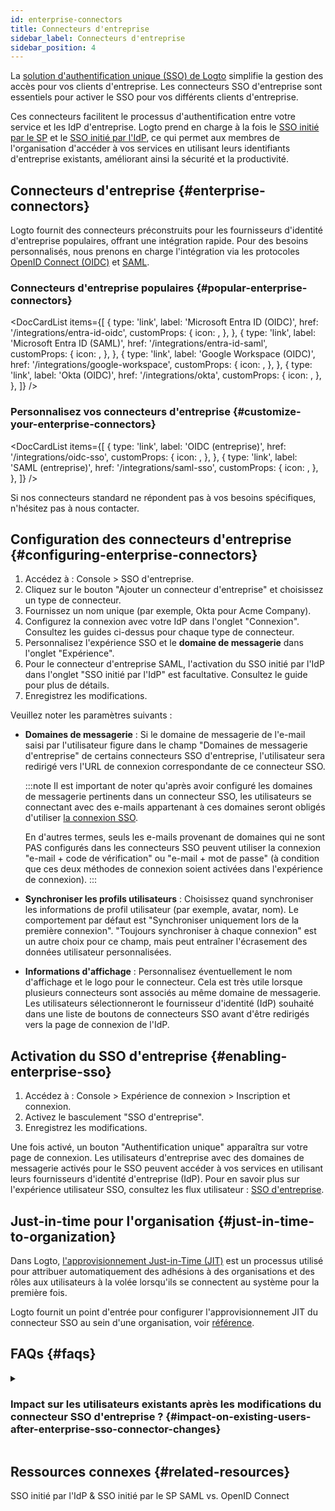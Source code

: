 ```yaml
---
id: enterprise-connectors
title: Connecteurs d'entreprise
sidebar_label: Connecteurs d'entreprise
sidebar_position: 4
---
```



La [solution d'authentification unique (SSO) de Logto](/end-user-flows/enterprise-sso) simplifie la gestion des accès pour vos clients d'entreprise. Les connecteurs SSO d'entreprise sont essentiels pour activer le SSO pour vos différents clients d'entreprise.

Ces connecteurs facilitent le processus d'authentification entre votre service et les IdP d'entreprise. Logto prend en charge à la fois le [SSO initié par le SP](/end-user-flows/enterprise-sso/sp-initiated-sso) et le [SSO initié par l'IdP](/end-user-flows/enterprise-sso/idp-initiated-sso), ce qui permet aux membres de l'organisation d'accéder à vos services en utilisant leurs identifiants d'entreprise existants, améliorant ainsi la sécurité et la productivité.

## Connecteurs d'entreprise \{#enterprise-connectors}

Logto fournit des connecteurs préconstruits pour les fournisseurs d'identité d'entreprise populaires, offrant une intégration rapide. Pour des besoins personnalisés, nous prenons en charge l'intégration via les protocoles [OpenID Connect (OIDC)](https://auth.wiki/openid-connect) et [SAML](https://auth.wiki/saml).

### Connecteurs d'entreprise populaires \{#popular-enterprise-connectors}

<DocCardList
  items={[
    {
      type: 'link',
      label: 'Microsoft Entra ID (OIDC)',
      href: '/integrations/entra-id-oidc',
      customProps: {
        icon: <MicrosoftEntraId />,
      },
    },
    {
      type: 'link',
      label: 'Microsoft Entra ID (SAML)',
      href: '/integrations/entra-id-saml',
      customProps: {
        icon: <MicrosoftEntraId />,
      },
    },
    {
      type: 'link',
      label: 'Google Workspace (OIDC)',
      href: '/integrations/google-workspace',
      customProps: {
        icon: <GoogleWorkspace />,
      },
    },
    {
      type: 'link',
      label: 'Okta (OIDC)',
      href: '/integrations/okta',
      customProps: {
        icon: <Okta />,
      },
    },
  ]}
/>

### Personnalisez vos connecteurs d'entreprise \{#customize-your-enterprise-connectors}

<DocCardList
  items={[
    {
      type: 'link',
      label: 'OIDC (entreprise)',
      href: '/integrations/oidc-sso',
      customProps: {
        icon: <Oidc />,
      },
    },
    {
      type: 'link',
      label: 'SAML (entreprise)',
      href: '/integrations/saml-sso',
      customProps: {
        icon: <Saml />,
      },
    },
  ]}
/>

Si nos connecteurs standard ne répondent pas à vos besoins spécifiques, n'hésitez pas à nous contacter.

## Configuration des connecteurs d'entreprise \{#configuring-enterprise-connectors}

1. Accédez à : <CloudLink to="/enterprise-sso">Console > SSO d'entreprise</CloudLink>.
2. Cliquez sur le bouton "Ajouter un connecteur d'entreprise" et choisissez un type de connecteur.
3. Fournissez un nom unique (par exemple, Okta pour Acme Company).
4. Configurez la connexion avec votre IdP dans l'onglet "Connexion". Consultez les guides ci-dessus pour chaque type de connecteur.
5. Personnalisez l'expérience SSO et le **domaine de messagerie** dans l'onglet "Expérience".
6. Pour le connecteur d'entreprise SAML, l'activation du SSO initié par l'IdP dans l'onglet "SSO initié par l'IdP" est facultative. Consultez le guide pour plus de détails.
7. Enregistrez les modifications.

Veuillez noter les paramètres suivants :

- **Domaines de messagerie** : Si le domaine de messagerie de l'e-mail saisi par l'utilisateur figure dans le champ "Domaines de messagerie d'entreprise" de certains connecteurs SSO d'entreprise, l'utilisateur sera redirigé vers l'URL de connexion correspondante de ce connecteur SSO.

  :::note
  Il est important de noter qu'après avoir configuré les domaines de messagerie pertinents dans un connecteur SSO, les utilisateurs se connectant avec des e-mails appartenant à ces domaines seront obligés d'utiliser [la connexion SSO](/end-user-flows/enterprise-sso).

  En d'autres termes, seuls les e-mails provenant de domaines qui ne sont PAS configurés dans les connecteurs SSO peuvent utiliser la connexion "e-mail + code de vérification" ou "e-mail + mot de passe" (à condition que ces deux méthodes de connexion soient activées dans l'expérience de connexion).
  :::

- **Synchroniser les profils utilisateurs** : Choisissez quand synchroniser les informations de profil utilisateur (par exemple, avatar, nom). Le comportement par défaut est "Synchroniser uniquement lors de la première connexion". "Toujours synchroniser à chaque connexion" est un autre choix pour ce champ, mais peut entraîner l'écrasement des données utilisateur personnalisées.
- **Informations d'affichage** : Personnalisez éventuellement le nom d'affichage et le logo pour le connecteur. Cela est très utile lorsque plusieurs connecteurs sont associés au même domaine de messagerie. Les utilisateurs sélectionneront le fournisseur d'identité (IdP) souhaité dans une liste de boutons de connecteurs SSO avant d'être redirigés vers la page de connexion de l'IdP.

## Activation du SSO d'entreprise \{#enabling-enterprise-sso}

1. Accédez à : <CloudLink to="/sign-in-experience/sign-up-and-sign-in">Console > Expérience de connexion > Inscription et connexion</CloudLink>.
2. Activez le basculement "SSO d'entreprise".
3. Enregistrez les modifications.

Une fois activé, un bouton "Authentification unique" apparaîtra sur votre page de connexion. Les utilisateurs d'entreprise avec des domaines de messagerie activés pour le SSO peuvent accéder à vos services en utilisant leurs fournisseurs d'identité d'entreprise (IdP). Pour en savoir plus sur l'expérience utilisateur SSO, consultez les flux utilisateur : [SSO d'entreprise](/end-user-flows/enterprise-sso).

## Just-in-time pour l'organisation \{#just-in-time-to-organization}

Dans Logto, [l'approvisionnement Just-in-Time (JIT)](https://auth.wiki/jit-provisioning) est un processus utilisé pour attribuer automatiquement des adhésions à des organisations et des rôles aux utilisateurs à la volée lorsqu'ils se connectent au système pour la première fois.

Logto fournit un point d'entrée pour configurer l'approvisionnement JIT du connecteur SSO au sein d'une organisation, voir [référence](/organizations/just-in-time-provisioning).

## FAQs \{#faqs}

<details>
<summary>

### Impact sur les utilisateurs existants après les modifications du connecteur SSO d'entreprise ? \{#impact-on-existing-users-after-enterprise-sso-connector-changes}

</summary>

- Ajout du SSO : Les identités SSO seront liées aux comptes existants si l'e-mail correspond.
- Suppression du SSO : Supprime les identités SSO liées au compte, mais conserve les comptes utilisateurs, et invite les utilisateurs à configurer des méthodes de vérification alternatives.

</details>

## Ressources connexes \{#related-resources}

<Url href="https://blog.logto.io/idp-vs-sp-initiated-sso">
  SSO initié par l'IdP & SSO initié par le SP
</Url>
<Url href="https://blog.logto.io/differences-between-saml-and-oidc">SAML vs. OpenID Connect</Url>
